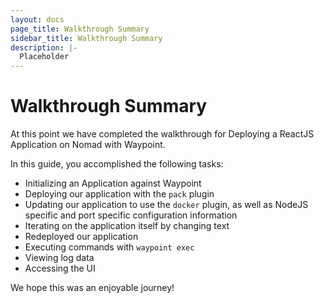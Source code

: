 ```yaml
---
layout: docs
page_title: Walkthrough Summary
sidebar_title: Walkthrough Summary
description: |-
  Placeholder
---
```


# Walkthrough Summary

At this point we have completed the walkthrough for Deploying a ReactJS Application on Nomad with Waypoint.

In this guide, you accomplished the following tasks:

- Initializing an Application against Waypoint
- Deploying our application with the `pack` plugin
- Updating our application to use the `docker` plugin, as well as NodeJS specific and port specific configuration information
- Iterating on the application itself by changing text
- Redeployed our application
- Executing commands with `waypoint exec`
- Viewing log data
- Accessing the UI

We hope this was an enjoyable journey!
